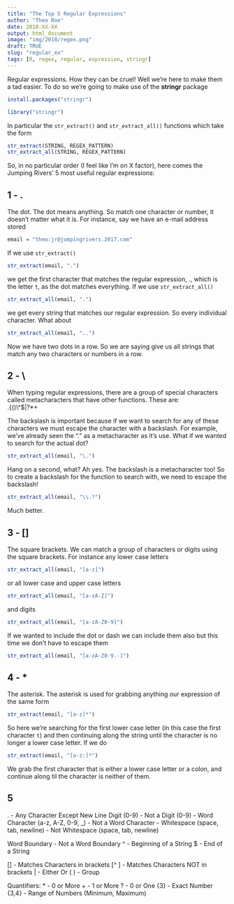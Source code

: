 ```yaml
---
title: "The Top 5 Regular Expressions"
author: "Theo Roe"
date: 2018-XX-XX
output: html_document
image: "img/2018/regex.png"
draft: TRUE
slug: "regular_ex"
tags: [R, regex, regular, expression, stringr]
---
```


Regular expressions. How they can be cruel! Well we're here to make them a tad easier. To do so we're going to make use of the **stringr** package
```r
install.packages("stringr")
```
```r
library("stringr")
```
In particular the `str_extract()` and `str_extract_all()` functions which take the form 
```r
str_extract(STRING, REGEX_PATTERN)
str_extract_all(STRING, REGEX_PATTERN)
```

So, in no particular order (I feel like I'm on X factor), here comes the Jumping Rivers' 5 most useful regular expressions:

## 1 - .

The dot. The dot means anything. So match one character or number, it doesn't matter what it is. For instance, say we have an e-mail address stored
```r
email = "theo:jr@jumpingrivers.2017.com"
```
If we use `str_extract()` 
```r
str_extract(email, ".")
```
we get the first character that matches the regular expression, ., which is the letter `t`, as the dot matches everything. If we use `str_extract_all()`
```r
str_extract_all(email, ".")
```
we get every string that matches our regular expression. So every individual character. What about 
```r
str_extract_all(email, "..")
```
Now we have two dots in a row. So we are saying give us all strings that match any two characters or numbers in a row.

## 2 - \\

When typing regular expressions, there are a group of special characters called metacharacters that have other functions. These are:    
\.\{()\\\^$\|\?\*\+

The backslash is important because if we want to search for any of these characters we must escape the character with a backslash. For example, we've already seen the "." as a metacharacter as it's use. What if we wanted to search for the actual dot? 
```r
str_extract_all(email, "\.")
```
Hang on a second, what? Ah yes. The backslash is a metacharacter too! So to create a backslash for the function to search with, we need to escape the backslash! 
```r
str_extract_all(email, "\\.?")
```

Much better.

## 3 - []

The square brackets. We can match a group of characters or digits using the square brackets. For instance any lower case letters
```r
str_extract_all(email, "[a-z]")
```
or all lower case and upper case letters
```r
str_extract_all(email, "[a-zA-Z]")
```
and digits
```r
str_extract_all(email, "[a-zA-Z0-9]")
```
If we wanted to include the dot or dash we can include them also but this time we don't have to escape them
```r
str_extract_all(email, "[a-zA-Z0-9.-]")
```

## 4 - *

The asterisk. The asterisk is used for grabbing anything our expression of the same form
```r
str_extract(email, "[a-z]*")
```

So here we're searching for the first lower case letter (in this case the first character `t`) and then continuing along the string until the character is no longer a lower case letter. If we do 
```r
str_extract(email, "[a-z:]*")
```
We grab the first character that is either a lower case letter or a colon, and continue along til the character is neither of them.

## 5 


.       - Any Character Except New Line
\d      - Digit (0-9)
\D      - Not a Digit (0-9)
\w      - Word Character (a-z, A-Z, 0-9, _)
\W      - Not a Word Character
\s      - Whitespace (space, tab, newline)
\S      - Not Whitespace (space, tab, newline)

\b      - Word Boundary
\B      - Not a Word Boundary
^       - Beginning of a String
$       - End of a String

[]      - Matches Characters in brackets
[^ ]    - Matches Characters NOT in brackets
|       - Either Or
( )     - Group

Quantifiers:
*       - 0 or More
+       - 1 or More
?       - 0 or One
{3}     - Exact Number
{3,4}   - Range of Numbers (Minimum, Maximum)
